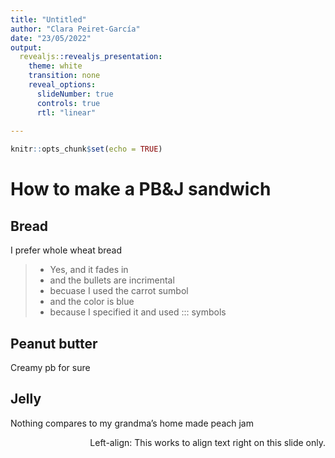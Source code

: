 ```yaml
---
title: "Untitled"
author: "Clara Peiret-García"
date: "23/05/2022"
output:
  revealjs::revealjs_presentation:
    theme: white
    transition: none
    reveal_options:
      slideNumber: true
      controls: true
      rtl: "linear"
      
---
```


```r
knitr::opts_chunk$set(echo = TRUE)
```

# How to make a PB&J sandwich


## Bread

I prefer whole wheat bread

::: {style="color: blue;"}

> * Yes, and it fades in 
> * and the bullets are incrimental
> * becuase I used the carrot sumbol
> * and the color is blue
> * because I specified it and used ::: symbols

:::


## Peanut butter 

Creamy pb for sure 



## Jelly 

Nothing compares to my grandma's home made peach jam

<section style="text-align: right;">
Left-align: This works to align text right on this slide only.
</section>